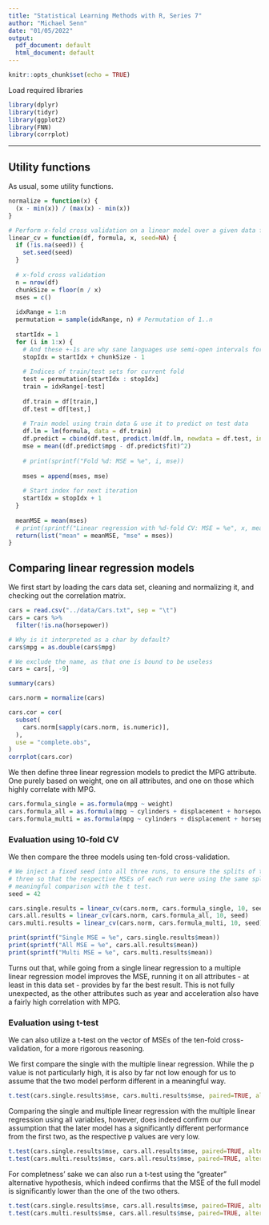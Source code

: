 ```yaml
---
title: "Statistical Learning Methods with R, Series 7"
author: "Michael Senn"
date: "01/05/2022"
output:
  pdf_document: default
  html_document: default
---    
```


```r
knitr::opts_chunk$set(echo = TRUE)
```            

Load required libraries

```r
library(dplyr)
library(tidyr)
library(ggplot2)
library(FNN)
library(corrplot)
```

---

## Utility functions

As usual, some utility functions.

```r
normalize = function(x) {
  (x - min(x)) / (max(x) - min(x))
}
```

```r
# Perform x-fold cross validation on a linear model over a given data frame
linear_cv = function(df, formula, x, seed=NA) {
  if (!is.na(seed)) {
    set.seed(seed)
  }
  
  # x-fold cross validation
  n = nrow(df)
  chunkSize = floor(n / x)
  mses = c()
  
  idxRange = 1:n
  permutation = sample(idxRange, n) # Permutation of 1..n
  
  startIdx = 1
  for (i in 1:x) {
    # And these +-1s are why sane languages use semi-open intervals for indexing of collections
    stopIdx = startIdx + chunkSize - 1
    
    # Indices of train/test sets for current fold
    test = permutation[startIdx : stopIdx]
    train = idxRange[-test]
    
    df.train = df[train,]
    df.test = df[test,]
    
    # Train model using train data & use it to predict on test data
    df.lm = lm(formula, data = df.train)
    df.predict = cbind(df.test, predict.lm(df.lm, newdata = df.test, interval = 'confidence'))
    mse = mean((df.predict$mpg - df.predict$fit)^2)
    
    # print(sprintf("Fold %d: MSE = %e", i, mse))
    
    mses = append(mses, mse)
    
    # Start index for next iteration
    startIdx = stopIdx + 1
  }
  
  meanMSE = mean(mses)
  # print(sprintf("Linear regression with %d-fold CV: MSE = %e", x, meanMSE))
  return(list("mean" = meanMSE, "mse" = mses))
}
```



## Comparing linear regression models

We first start by loading the cars data set, cleaning and normalizing it, and checking out the correlation matrix.

```r
cars = read.csv("../data/Cars.txt", sep = "\t")
cars = cars %>%
  filter(!is.na(horsepower))

# Why is it interpreted as a char by default?
cars$mpg = as.double(cars$mpg)

# We exclude the name, as that one is bound to be useless
cars = cars[, -9]

summary(cars)

cars.norm = normalize(cars)

cars.cor = cor(
  subset(
    cars.norm[sapply(cars.norm, is.numeric)],
  ),  
  use = "complete.obs",
)
corrplot(cars.cor)
```

We then define three linear regression models to predict the MPG attribute. One purely based on weight, one on all attributes, and one on those which highly correlate with MPG.
```r
cars.formula_single = as.formula(mpg ~ weight)
cars.formula_all = as.formula(mpg ~ cylinders + displacement + horsepower + weight + acceleration + year + origin)
cars.formula_multi = as.formula(mpg ~ cylinders + displacement + horsepower + weight)
```

### Evaluation using 10-fold CV

We then compare the three models using ten-fold cross-validation.

```r
# We inject a fixed seed into all three runs, to ensure the splits of the CV are equal for all 
# three so that the respective MSEs of each run were using the same split, allowing a more 
# meaningful comparison with the t test.
seed = 42

cars.single.results = linear_cv(cars.norm, cars.formula_single, 10, seed)
cars.all.results = linear_cv(cars.norm, cars.formula_all, 10, seed)
cars.multi.results = linear_cv(cars.norm, cars.formula_multi, 10, seed)

print(sprintf("Single MSE = %e", cars.single.results$mean))
print(sprintf("All MSE = %e", cars.all.results$mean))
print(sprintf("Multi MSE = %e", cars.multi.results$mean))
```

Turns out that, while going from a single linear regression to a multiple linear regression model improves the MSE, running it on all attributes - at least in this data set - provides by far the best result. This is not fully unexpected, as the other attributes such as year and acceleration also have a fairly high correlation with MPG.

### Evaluation using t-test

We can also utilize a t-test on the vector of MSEs of the ten-fold cross-validation, for a more rigorous reasoning.

We first compare the single with the multiple linear regression. While the p value is not particularly high, it is also by far not low enough for us to assume that the two model perform different in a meaningful way.
```r
t.test(cars.single.results$mse, cars.multi.results$mse, paired=TRUE, alternative="two.sided")
```


Comparing the single and multiple linear regression with the multiple linear regression using all variables, however, does indeed confirm our assumption that the later model has a significantly different performance from the first two, as the respective p values are very low.
```r
t.test(cars.single.results$mse, cars.all.results$mse, paired=TRUE, alternative="two.sided")
t.test(cars.multi.results$mse, cars.all.results$mse, paired=TRUE, alternative="two.sided")
```
For completness' sake we can also run a t-test using the "greater" alternative hypothesis, which indeed confirms that the MSE of the full model is significantly lower than the one of the two others.
```r
t.test(cars.single.results$mse, cars.all.results$mse, paired=TRUE, alternative="greater")
t.test(cars.multi.results$mse, cars.all.results$mse, paired=TRUE, alternative="greater")
```


